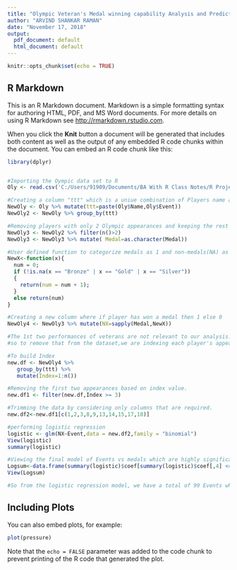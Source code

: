 ```yaml
---
title: "Olympic Veteran's Medal winning capability Analysis and Prediction"
author: "ARVIND SHANKAR RAMAN"
date: "November 17, 2018"
output:
  pdf_document: default
  html_document: default
---
```


```r
knitr::opts_chunk$set(echo = TRUE)
```

## R Markdown

This is an R Markdown document. Markdown is a simple formatting syntax for authoring HTML, PDF, and MS Word documents. For more details on using R Markdown see <http://rmarkdown.rstudio.com>.

When you click the **Knit** button a document will be generated that includes both content as well as the output of any embedded R code chunks within the document. You can embed an R code chunk like this:

```r

library(dplyr)


#Importing the Oympic data set to R
Oly <- read.csv('C:/Users/91909/Documents/BA With R Class Notes/R Project/120-years-of-olympic-history-athletes-and-results/athlete_events.csv')

#Creating a column "ttt" which is a uniue combination of Players name and event. 
NewOly <- Oly %>% mutate(ttt=paste(Oly$Name,Oly$Event))
NewOly2 <- NewOly %>% group_by(ttt)

#Removing players with only 2 Olympic appearances and keeping the rest of the data.
NewOly3 <- NewOly2 %>% filter(n()>2)
NewOly3 <- NewOly3 %>% mutate( Medal=as.character(Medal))

#User defined function to categorize medals as 1 and non-medals(NA) as 0
NewX<-function(x){
  num = 0;
  if (!is.na(x == "Bronze" | x == "Gold" | x == "Silver"))
  { 
    return(num = num + 1);
  }
  else return(num)
} 

#Creating a new column where if player has won a medal then 1 else 0
NewOly4 <- NewOly3 %>% mutate(NX=sapply(Medal,NewX))

#The 1st two performances of veterans are not relevant to our analysis.
#so to remove that from the dataset,we are indexing each player's appearances and removing their first two appearances.

#To build Index
new.df <- NewOly4 %>% 
   group_by(ttt) %>% 
   mutate(Index=1:n())

#Removing the first two appearances based on index value. 
new.df1 <- filter(new.df,Index >= 3)

#Trimming the data by considering only columns that are required.
new.df2<-new.df1[c(1,2,3,8,9,13,14,15,17,18)]

#performing logistic regression
logistic <- glm(NX~Event,data = new.df2,family = "binomial")
View(logistic)
summary(logistic)

#Viewing the final model of Events vs medals which are highly significant 
Logsum<-data.frame(summary(logistic)$coef[summary(logistic)$coef[,4] <= .05, 4])
View(Logsum)

#So from the logistic regression model, we have a total of 99 Events where veterans have a significantlyu higher chance of winning when compared to new comers/ amateurs.


 ```

## Including Plots

You can also embed plots, for example:

```r
plot(pressure)
```

Note that the `echo = FALSE` parameter was added to the code chunk to prevent printing of the R code that generated the plot.
